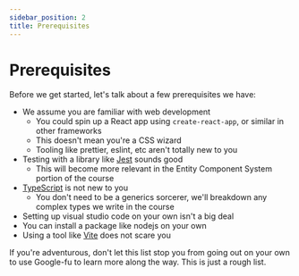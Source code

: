 ```yaml
---
sidebar_position: 2
title: Prerequisites
---
```


# Prerequisites

Before we get started, let's talk about a few prerequisites we have:

- We assume you are familiar with web development
  - You could spin up a React app using `create-react-app`, or similar in other frameworks
  - This doesn't mean you're a CSS wizard
  - Tooling like prettier, eslint, etc aren't totally new to you
- Testing with a library like [Jest](https://jestjs.io) sounds good
  - This will become more relevant in the Entity Component System portion of the course
- [TypeScript](https://www.typescriptlang.org) is not new to you
  - You don't need to be a generics sorcerer, we'll breakdown any complex types we write in the course
- Setting up visual studio code on your own isn't a big deal
- You can install a package like nodejs on your own
- Using a tool like [Vite](https://vitejs.dev) does not scare you

If you're adventurous, don't let this list stop you from going out on your own to use Google-fu to learn more along the way. This is just a rough list.
